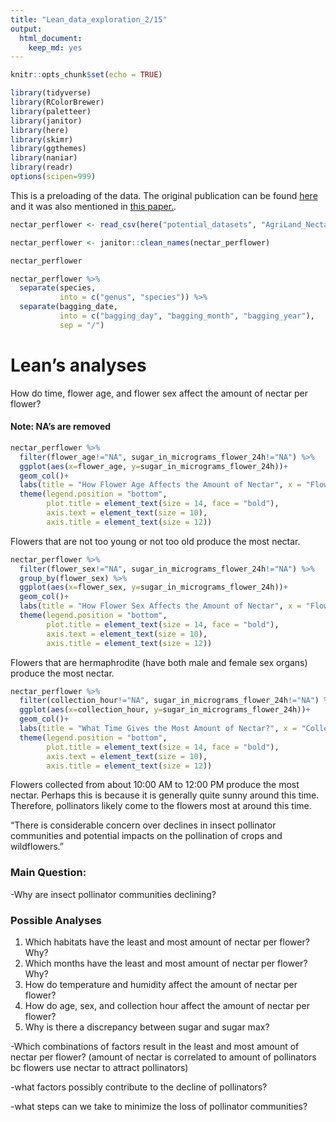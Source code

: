 ```yaml
---
title: "Lean_data_exploration_2/15"
output: 
  html_document: 
    keep_md: yes
---
```


```r
knitr::opts_chunk$set(echo = TRUE)
```

```r
library(tidyverse)
library(RColorBrewer)
library(paletteer)
library(janitor)
library(here)
library(skimr)
library(ggthemes)
library(naniar)
library(readr)
options(scipen=999)
```

This is a preloading of the data. The original publication can be found [here](https://doi.org/10.1038/nature16532) and it was also mentioned in [this paper.](https://doi.org/10.1111/2041-210X.12779).
```r
nectar_perflower <- read_csv(here("potential_datasets", "AgriLand_Nectar_perflower.csv"))
```

```r
nectar_perflower <- janitor::clean_names(nectar_perflower)
```

```r
nectar_perflower
```


```r
nectar_perflower %>% 
  separate(species,
           into = c("genus", "species")) %>% 
  separate(bagging_date,
           into = c("bagging_day", "bagging_month", "bagging_year"),
           sep = "/")
```


# Lean's analyses
How do time, flower age, and flower sex affect the amount of nectar per flower?


#### Note: NA's are removed
```r
nectar_perflower %>% 
  filter(flower_age!="NA", sugar_in_micrograms_flower_24h!="NA") %>% 
  ggplot(aes(x=flower_age, y=sugar_in_micrograms_flower_24h))+
  geom_col()+
  labs(title = "How Flower Age Affects the Amount of Nectar", x = "Flower Age", y = "Sugar Collected by Flower in 24 Hours (mg)") +
  theme(legend.position = "bottom",
        plot.title = element_text(size = 14, face = "bold"),
        axis.text = element_text(size = 10),
        axis.title = element_text(size = 12))
```

Flowers that are not too young or not too old produce the most nectar. 




```r
nectar_perflower %>% 
  filter(flower_sex!="NA", sugar_in_micrograms_flower_24h!="NA") %>% 
  group_by(flower_sex) %>% 
  ggplot(aes(x=flower_sex, y=sugar_in_micrograms_flower_24h))+
  geom_col()+
  labs(title = "How Flower Sex Affects the Amount of Nectar", x = "Flower Sex", y = "Sugar Collected by Flower in 24 Hours (mg)") +
  theme(legend.position = "bottom",
        plot.title = element_text(size = 14, face = "bold"),
        axis.text = element_text(size = 10),
        axis.title = element_text(size = 12))
```

Flowers that are hermaphrodite (have both male and female sex organs) produce the most nectar. 



```r
nectar_perflower %>% 
  filter(collection_hour!="NA", sugar_in_micrograms_flower_24h!="NA") %>% 
  ggplot(aes(x=collection_hour, y=sugar_in_micrograms_flower_24h))+
  geom_col()+
  labs(title = "What Time Gives the Most Amount of Nectar?", x = "Collection Hour", y = "Sugar Collected by Flower in 24 Hours (mg)") +
  theme(legend.position = "bottom",
        plot.title = element_text(size = 14, face = "bold"),
        axis.text = element_text(size = 10),
        axis.title = element_text(size = 12))
```

Flowers collected from about 10:00 AM to 12:00 PM produce the most nectar. Perhaps this is because it is generally quite sunny around this time. Therefore, pollinators likely come to the flowers most at around this time. 



"There is considerable concern over declines in insect pollinator communities and potential impacts on the pollination of crops and wildflowers."

### Main Question:
-Why are insect pollinator communities declining?

### Possible Analyses
1. Which habitats have the least and most amount of nectar per flower? Why?
2. Which months have the least and most amount of nectar per flower? Why?
2. How do temperature and humidity affect the amount of nectar per flower?
3. How do age, sex, and collection hour affect the amount of nectar per flower?
4. Why is there a discrepancy between sugar and sugar max?

-Which combinations of factors result in the least and most amount of nectar per flower? 
  (amount of nectar is correlated to amount of pollinators bc flowers use nectar to attract pollinators)
  
-what factors possibly contribute to the decline of pollinators?

-what steps can we take to minimize the loss of pollinator communities?
